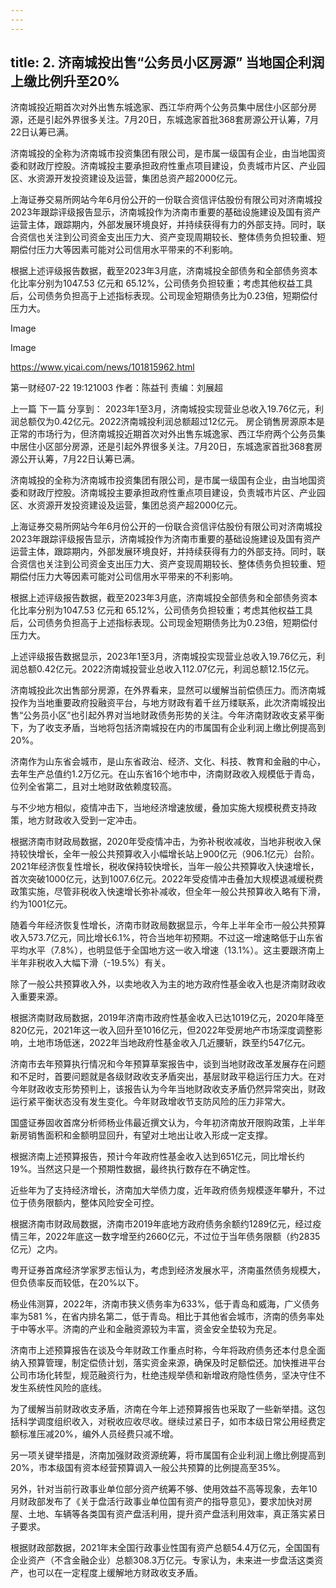 ```yaml
---
---
---
```

title: 2. 济南城投出售“公务员小区房源” 当地国企利润上缴比例升至20%
---




济南城投近期首次对外出售东城逸家、西江华府两个公务员集中居住小区部分房源，还是引起外界很多关注。7月20日，东城逸家首批368套房源公开认筹，7月22日认筹已满。



济南城投的全称为济南城市投资集团有限公司，是市属一级国有企业，由当地国资委和财政厅控股。济南城投主要承担政府性重点项目建设，负责城市片区、产业园区、水资源开发投资建设及运营，集团总资产超2000亿元。



上海证券交易所网站今年6月份公开的一份联合资信评估股份有限公司对济南城投2023年跟踪评级报告显示，济南城投作为济南市重要的基础设施建设及国有资产运营主体，跟踪期内，外部发展环境良好，并持续获得有力的外部支持。同时，联合资信也关注到公司资金支出压力大、资产变现周期较长、整体债务负担较重、短期偿付压力大等因素可能对公司信用水平带来的不利影响。



根据上述评级报告数据，截至2023年3月底，济南城投全部债务和全部债务资本化比率分别为1047.53 亿元和 65.12%，公司债务负担较重；考虑其他权益工具后，公司债务负担高于上述指标表现。公司现金短期债务比为0.23倍，短期偿付压力大。

Image

Image

https://www.yicai.com/news/101815962.html




第一财经07-22 19:121003
作者：陈益刊    责编：刘展超

上一篇 下一篇
分享到：
2023年1至3月，济南城投实现营业总收入19.76亿元，利润总额仅为0.42亿元。2022济南城投利润总额超过12亿元。
房企销售房源原本是正常的市场行为，但济南城投近期首次对外出售东城逸家、西江华府两个公务员集中居住小区部分房源，还是引起外界很多关注。7月20日，东城逸家首批368套房源公开认筹，7月22日认筹已满。

济南城投的全称为济南城市投资集团有限公司，是市属一级国有企业，由当地国资委和财政厅控股。济南城投主要承担政府性重点项目建设，负责城市片区、产业园区、水资源开发投资建设及运营，集团总资产超2000亿元。

上海证券交易所网站今年6月份公开的一份联合资信评估股份有限公司对济南城投2023年跟踪评级报告显示，济南城投作为济南市重要的基础设施建设及国有资产运营主体，跟踪期内，外部发展环境良好，并持续获得有力的外部支持。同时，联合资信也关注到公司资金支出压力大、资产变现周期较长、整体债务负担较重、短期偿付压力大等因素可能对公司信用水平带来的不利影响。

根据上述评级报告数据，截至2023年3月底，济南城投全部债务和全部债务资本化比率分别为1047.53 亿元和 65.12%，公司债务负担较重；考虑其他权益工具后，公司债务负担高于上述指标表现。公司现金短期债务比为0.23倍，短期偿付压力大。

上述评级报告数据显示，2023年1至3月，济南城投实现营业总收入19.76亿元，利润总额0.42亿元。2022济南城投营业总收入112.07亿元，利润总额12.15亿元。



济南城投此次出售部分房源，在外界看来，显然可以缓解当前偿债压力。而济南城投作为当地重要政府投融资平台，与地方财政有着千丝万缕联系，此次济南城投出售“公务员小区”也引起外界对当地财政债务形势的关注。今年济南财政收支紧平衡下，为了收支矛盾，当地将包括济南城投在内的市属国有企业利润上缴比例提高到20%。

济南作为山东省会城市，是山东省政治、经济、文化、科技、教育和金融的中心，去年生产总值约1.2万亿元。在山东省16个地市中，济南财政收入规模低于青岛，位列全省第二，且对土地财政依赖度较高。

与不少地方相似，疫情冲击下，当地经济增速放缓，叠加实施大规模税费支持政策，地方财政收入受到一定冲击。

根据济南市财政局数据，2020年受疫情冲击，为弥补税收减收，当地非税收入保持较快增长，全年一般公共预算收入小幅增长站上900亿元（906.1亿元）台阶。2021年经济恢复性增长，税收保持较快增长，当年一般公共预算收入快速增长，首次突破1000亿元，达到1007.6亿元。2022年受疫情冲击叠加大规模退减缓税费政策实施，尽管非税收入快速增长弥补减收，但全年一般公共预算收入略有下滑，约为1001亿元。

随着今年经济恢复性增长，济南市财政局数据显示，今年上半年全市一般公共预算收入573.7亿元，同比增长6.1%，符合当地年初预期。不过这一增速略低于山东省平均水平（7.8%），也明显低于全国地方这一收入增速（13.1%）。这主要跟济南上半年非税收入大幅下滑（-19.5%）有关。



除了一般公共预算收入外，以卖地收入为主的地方政府性基金收入也是济南财政收入重要来源。

根据济南财政局数据，2019年济南市政府性基金收入已达1019亿元，2020年降至820亿元，2021年这一收入回升至1016亿元，但2022年受房地产市场深度调整影响，土地市场低迷，2022年当地政府性基金收入几近腰斩，跌至约547亿元。

济南市去年预算执行情况和今年预算草案报告中，谈到当地财政改革发展存在问题和不足时，首要问题就是各级财政收支矛盾突出，基层财政平稳运行压力大。在对今年财政收支形势预判上，该报告认为今年当地财政收支矛盾仍然异常突出，财政运行紧平衡状态没有发生变化。今年财政增收节支防风险的压力非常大。

国盛证券固收首席分析师杨业伟最近撰文认为，今年初济南放开限购政策，上半年新房销售面积和金额明显回升，有望对土地出让收入形成一定支撑。



根据济南上述预算报告，预计今年政府性基金收入达到651亿元，同比增长约19%。当然这只是一个预期性数据，最终执行数存在不确定性。

近些年为了支持经济增长，济南加大举债力度，近年政府债务规模逐年攀升，不过位于债务限额内，整体风险安全可控。

根据济南市财政局数据，济南市2019年底地方政府债务余额约1289亿元，经过疫情三年，2022年底这一数字增至约2660亿元，不过位于当年债务限额（约2835亿元）之内。

粤开证券首席经济学家罗志恒认为，考虑到经济发展水平，济南虽然债务规模大，但负债率反而较低，在20%以下。

杨业伟测算，2022年，济南市狭义债务率为633%，低于青岛和威海，广义债务率为581 %，在省内排名第二，低于青岛。相比于其他省会城市，济南的债务率处于中等水平。济南的产业和金融资源较为丰富，资金安全垫较为充足。

济南市上述预算报告在谈及今年财政工作重点时称，今年将政府债务还本付息全面纳入预算管理，制定偿债计划，落实资金来源，确保及时足额偿还。加快推进平台公司市场化转型，规范融资行为，杜绝违规举债和新增政府隐性债务，坚决守住不发生系统性风险的底线。

为了缓解当前财政收支矛盾，济南在今年上述预算报告也采取了一些新举措。这包括科学调度组织收入，对税收应收尽收。继续过紧日子，如市本级日常公用经费定额标准压减20%，编外人员经费只减不增。

另一项关键举措是，济南加强财政资源统筹，将市属国有企业利润上缴比例提高到20%，市本级国有资本经营预算调入一般公共预算的比例提高至35%。

另外，针对当前行政事业单位部分资产统筹不够、使用效益不高等现象，去年10月财政部发布了《关于盘活行政事业单位国有资产的指导意见》，要求加快对房屋、土地、车辆等各类国有资产盘活利用，提升资产盘活利用效率，真正落实紧日子要求。

根据财政部数据，2021年末全国行政事业性国有资产总额54.4万亿元，全国国有企业资产（不含金融企业）总额308.3万亿元。专家认为，未来进一步盘活这类资产，也可以在一定程度上缓解地方财政收支矛盾。